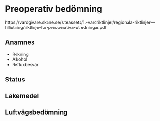 # Preoperativ bedömning

https://vardgivare.skane.se/siteassets/1.-vardriktlinjer/regionala-riktlinjer---fillistning/riktlinje-for-preoperativa-utredningar.pdf

## Anamnes

- Rökning
- Alkohol
- Refluxbesvär

## Status

## Läkemedel

## Luftvägsbedömning
